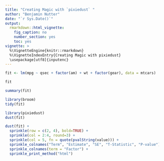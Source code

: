 ```yaml
---
title: "Creating Magic with `pixiedust` "
author: "Benjamin Nutter"
date: "`r Sys.Date()`"
output:
  rmarkdown::html_vignette:
    fig_caption: no
    number_section: yes
    toc: yes
vignette: >
  %\VignetteEngine{knitr::rmarkdown}
  %\VignetteIndexEntry{Creating Magic with pixiedust}
  \usepackage[utf8]{inputenc}
---
```


```r
fit <- lm(mpg ~ qsec + factor(am) + wt + factor(gear), data = mtcars)
```

```r
fit
```

```r
summary(fit)
```

```r
library(broom)
tidy(fit)
```

```r
library(pixiedust)
dust(fit)
```

```r
dust(fit) + 
  sprinkle(row = c(2, 4), bold=TRUE) + 
  sprinkle(col = 2:4, round=3) + 
  sprinkle(col = 5, fn = quote(pvalString(value))) + 
  sprinkle_colnames("Term", "Estimate", "SE", "T-Statistic", "P-value") + 
  sprinkle_colnames(term = "Factor") + 
  sprinkle_print_method("html")
```


